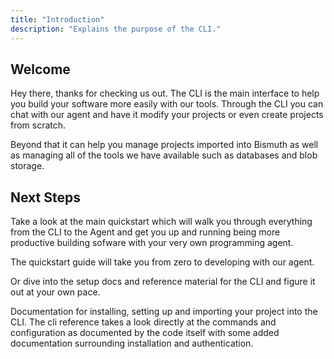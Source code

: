 ```yaml
---
title: "Introduction"
description: "Explains the purpose of the CLI."
---
```


## Welcome

Hey there, thanks for checking us out. The CLI is the main interface to help you build your software more easily with our tools.
Through the CLI you can chat with our agent and have it modify your projects or even create projects from scratch.

Beyond that it can help you manage projects imported into Bismuth as well as managing all of the tools we have available such as databases and blob storage.

## Next Steps

Take a look at the main quickstart which will walk you through everything from the CLI to the Agent and get you up and running being more productive building sofware with your very own programming agent.

<Card title="Quickstart" icon="rabbit-running" href="/sdk-reference/blocks/API">
  The quickstart guide will take you from zero to developing with our agent.
</Card>

Or dive into the setup docs and reference material for the CLI and figure it out at your own pace.

<Card title="Setup" icon="gear" href="/cli-reference/setup">
  Documentation for installing, setting up and importing your project into the
  CLI.
</Card>

<Card title="Reference" icon="book" href="/cli-reference/reference/index">
  The cli reference takes a look directly at the commands and configuration as
  documented by the code itself with some added documentation surrounding
  installation and authentication.
</Card>
